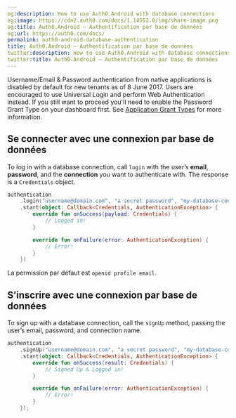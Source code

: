```yaml
---
og:description: How to use Auth0.Android with database connections
og:image: https://cdn2.auth0.com/docs/1.14553.0/img/share-image.png
og:title: Auth0.Android – Authentification par base de données
og:url: https://auth0.com/docs/
permalink: auth0-android-database-authentication
title: Auth0.Android – Authentification par base de données
twitter:description: How to use Auth0.Android with database connections
twitter:title: Auth0.Android – Authentification par base de données
---
```


<Warning>

Username/Email & Password authentication from native applications is disabled by default for new tenants as of 8 June 2017. Users are encouraged to use Universal Login and perform Web Authentication instead. If you still want to proceed you'll need to enable the Password Grant Type on your dashboard first. See [Application Grant Types](/docs/get-started/applications/application-grant-types) for more information.

</Warning>

## Se connecter avec une connexion par base de données

To log in with a database connection, call `login` with the user’s **email**, **password**, and the **connection** you want to authenticate with. The response is a `Credentials` object.

```kotlin lines
authentication
    .login("username@domain.com", "a secret password", "my-database-connection")
    .start(object: Callback<Credentials, AuthenticationException> {
        override fun onSuccess(payload: Credentials) {
            // Logged in!
        }

        override fun onFailure(error: AuthenticationException) {
            // Error!
        }
    })
```

La permission par défaut est `openid profile email`.

## S’inscrire avec une connexion par base de données

To sign up with a database connection, call the `signUp` method, passing the user’s email, password, and connection name.

```kotlin lines
authentication
    .signUp("username@domain.com", "a secret password", "my-database-connection")
    .start(object: Callback<Credentials, AuthenticationException> {
        override fun onSuccess(result: Credentials) {
            // Signed Up & Logged in!
        }

        override fun onFailure(error: AuthenticationException) {
            // Error!
        }
    });
```